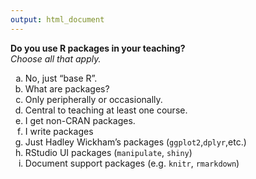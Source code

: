 ```yaml
---
output: html_document
---
```


**Do you use R packages in your teaching?**  
*Choose all that apply.*


a. No, just "base R".  
#. What are packages?
#. Only peripherally or occasionally.
#. Central to teaching at least one course.
#. I get non-CRAN packages.
#. I write packages
#. Just Hadley Wickham's packages (`ggplot2`,`dplyr`,etc.)
#. RStudio UI packages (`manipulate`, `shiny`)
#. Document support packages (e.g. `knitr`, `rmarkdown`)
